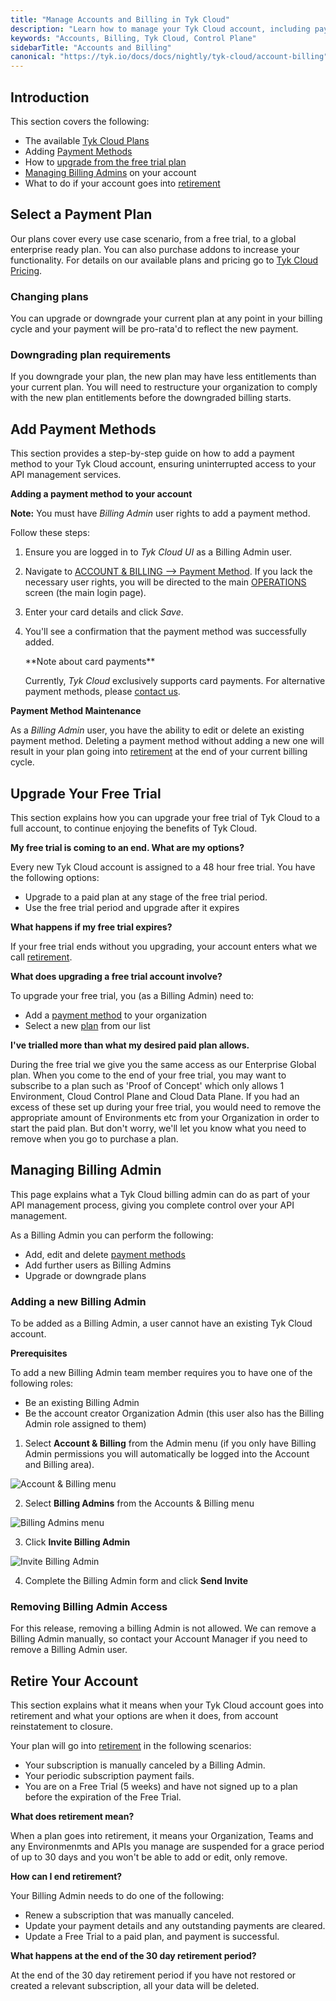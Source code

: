 ```yaml
---
title: "Manage Accounts and Billing in Tyk Cloud"
description: "Learn how to manage your Tyk Cloud account, including payment plans, billing methods, and account retirement."
keywords: "Accounts, Billing, Tyk Cloud, Control Plane"
sidebarTitle: "Accounts and Billing"
canonical: "https://tyk.io/docs/docs/nightly/tyk-cloud/account-billing"
---
```


## Introduction

This section covers the following:

* The available [Tyk Cloud Plans](/docs/nightly/tyk-cloud/account-billing#select-a-payment-plan)
* Adding [Payment Methods](/docs/nightly/#add-payment-methods)
* How to [upgrade from the free trial plan](/docs/nightly/#upgrade-your-free-trial)
* [Managing Billing Admins](/docs/nightly/#managing-billing-admin) on your account
* What to do if your account goes into [retirement](/docs/nightly/#retire-your-account)

## Select a Payment Plan

Our plans cover every use case scenario, from a free trial, to a global enterprise ready plan. You can also purchase addons to increase your functionality. For details on our available plans and pricing go to [Tyk Cloud Pricing](https://tyk.io/price-comparison/).

### Changing plans

You can upgrade or downgrade your current plan at any point in your billing cycle and your payment will be pro-rata'd to reflect the new payment.

### Downgrading plan requirements

If you downgrade your plan, the new plan may have less entitlements than your current plan. You will need to restructure your organization to comply with the new plan entitlements before the downgraded billing starts.

## Add Payment Methods

This section provides a step-by-step guide on how to add a payment method to your Tyk Cloud account, ensuring uninterrupted access to your API management services.

**Adding a payment method to your account**

**Note:** You must have *Billing Admin* user rights to add a payment method. 

Follow these steps:

1. Ensure you are logged in to *Tyk Cloud UI* as a Billing Admin user.
2. Navigate to <a href="https://account.cloud-ara.tyk.io/payment-method" className="external-links" target="_blank" rel="noopener">ACCOUNT & BILLING --> Payment Method</a>. If you lack the necessary user rights, you will be directed to the main [OPERATIONS](https://dashboard.cloud-ara.tyk.io/) screen (the main login page).
3. Enter your card details and click *Save*.
4. You'll see a confirmation that the payment method was successfully added.



    <Note>
    **Note about card payments**

    Currently, *Tyk Cloud* exclusively supports card payments. For alternative payment methods, please [contact us](https://tyk.io/contact/).
    </Note>


**Payment Method Maintenance**

As a *Billing Admin* user, you have the ability to edit or delete an existing payment method. Deleting a payment method without adding a new one will result in your plan going into [retirement](/docs/nightly/#retire-your-account) at the end of your current billing cycle.

## Upgrade Your Free Trial

This section explains how you can upgrade your free trial of Tyk Cloud to a full account, to continue enjoying the benefits of Tyk Cloud.

**My free trial is coming to an end. What are my options?**

Every new Tyk Cloud account is assigned to a 48 hour free trial. You have the following options:

* Upgrade to a paid plan at any stage of the free trial period.
* Use the free trial period and upgrade after it expires

**What happens if my free trial expires?**

If your free trial ends without you upgrading, your account enters what we call [retirement](/docs/nightly/tyk-cloud#glossary).

**What does upgrading a free trial account involve?**

To upgrade your free trial, you (as a Billing Admin) need to:
* Add a [payment method](/docs/nightly/#add-payment-methods) to your organization
* Select a new [plan](/docs/nightly/tyk-cloud/account-billing#select-a-payment-plan) from our list

**I've trialled more than what my desired paid plan allows.**

During the free trial we give you the same access as our Enterprise Global plan. When you come to the end of your free trial, you may want to subscribe to a plan such as 'Proof of Concept' which only allows 1 Environment, Cloud Control Plane and Cloud Data Plane. If you had an excess of these set up during your free trial, you would need to remove the appropriate amount of Environments etc from your Organization in order to start the paid plan. But don't worry, we'll let you know what you need to remove when you go to purchase a plan. 


## Managing Billing Admin

This page explains what a Tyk Cloud billing admin can do as part of your API management process, giving you complete control over your API management.

As a Billing Admin you can perform the following:

* Add, edit and delete [payment methods](/docs/nightly/#add-payment-methods)
* Add further users as Billing Admins
* Upgrade or downgrade plans

### Adding a new Billing Admin


<Note>
To be added as a Billing Admin, a user cannot have an existing Tyk Cloud account.
</Note>


**Prerequisites**

To add a new Billing Admin team member requires you to have one of the following roles:

* Be an existing Billing Admin
* Be the account creator Organization Admin (this user also has the Billing Admin role assigned to them)

1. Select **Account & Billing** from the Admin menu (if you only have Billing Admin permissions you will automatically be logged into the Account and Billing area).

<img src="/img/admin/tyk-cloud-account-billing-menu.png" alt="Account & Billing menu" />

2. Select **Billing Admins** from the Accounts & Billing menu

<img src="/img/admin/billing-admins.png" alt="Billing Admins menu" />

3. Click **Invite Billing Admin**

<img src="/img/admin/invite-billing-admin.png" alt="Invite Billing Admin" />

4. Complete the Billing Admin form and click **Send Invite**

### Removing Billing Admin Access

For this release, removing a billing Admin is not allowed. We can remove a Billing Admin manually, so contact your Account Manager if you need to remove a Billing Admin user.

## Retire Your Account

This section explains what it means when your Tyk Cloud account goes into retirement and what your options are when it does, from account reinstatement to closure.

Your plan will go into [retirement](/docs/nightly/tyk-cloud#glossary) in the following scenarios:

* Your subscription is manually canceled by a Billing Admin.
* Your periodic subscription payment fails.
* You are on a Free Trial (5 weeks) and have not signed up to a plan before the expiration of the Free Trial.

**What does retirement mean?**

When a plan goes into retirement, it means your Organization, Teams and any Environmenmts and APIs you manage are suspended for a grace period of up to 30 days and you won't be able to add or edit, only remove.

**How can I end retirement?**

Your Billing Admin needs to do one of the following:

* Renew a subscription that was manually canceled.
* Update your payment details and any outstanding payments are cleared.
* Update a Free Trial to a paid plan, and payment is successful.

**What happens at the end of the 30 day retirement period?**

At the end of the 30 day retirement period if you have not restored or created a relevant subscription, all your data will be deleted.


